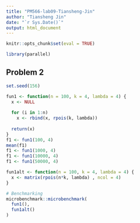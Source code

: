 ```yaml
---
title: "PM566-lab09-Tiansheng-Jin"
author: "Tiansheng Jin"
date: "`r Sys.Date()`"
output: html_document
---
```


```r
knitr::opts_chunk$set(eval = TRUE)
```

```r
library(parallel)
```

## Problem 2

```r

set.seed(156)

fun1 <- function(n = 100, k = 4, lambda = 4) {
  x <- NULL
  
  for (i in 1:n)
    x <- rbind(x, rpois(k, lambda))
  
  return(x)
}
f1 <- fun1(100, 4)
mean(f1)
f1 <- fun1(1000, 4)
f1 <- fun1(10000, 4)
f1 <- fun1(50000, 4)

fun1alt <- function(n = 100, k = 4, lambda = 4) {
  x <- matrix(rpois(n*k, lambda) , ncol = 4)
}

# Benchmarking
microbenchmark::microbenchmark(
  fun1(),
  fun1alt()
)
```
